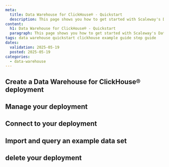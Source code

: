 ```yaml
---
meta:
  title: Data Warehouse for ClickHouse® - Quickstart
  description: This page shows you how to get started with Scaleway's Data Warehouse for ClickHouse®.
content:
  h1: Data Warehouse for ClickHouse® - Quickstart
  paragraph: This page shows you how to get started with Scaleway's Data Warehouse for ClickHouse®.
tags: data warehouse quickstart clickhouse example guide step guide
dates:
  validation: 2025-05-19
  posted: 2025-05-19
categories:
  - data-warehouse
---
```


## Create a Data Warehouse for ClickHouse® deployment

## Manage your deployment

## Connect to your deployment

## Import and query an example data set

## delete your deployment